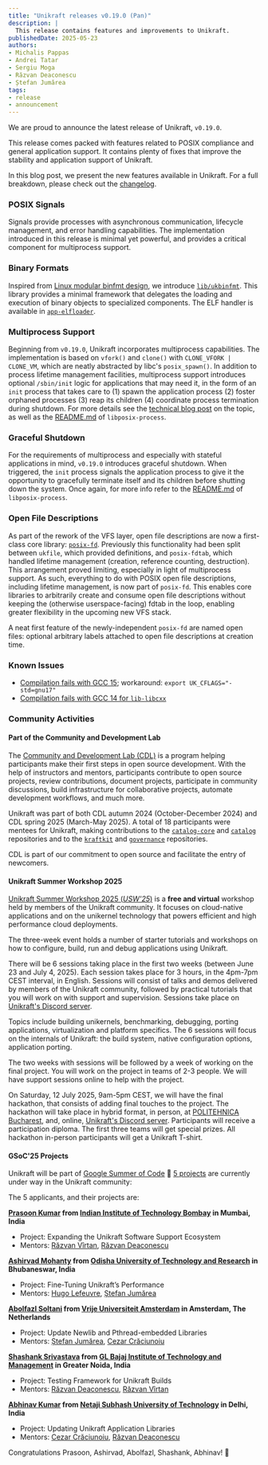 ```yaml
---
title: "Unikraft releases v0.19.0 (Pan)"
description: |
  This release contains features and improvements to Unikraft.
publishedDate: 2025-05-23
authors:
- Michalis Pappas
- Andrei Tatar
- Sergiu Moga
- Răzvan Deaconescu
- Ștefan Jumărea
tags:
- release
- announcement
---
```


We are proud to announce the latest release of Unikraft, `v0.19.0`.

This release comes packed with features related to POSIX compliance and general application support.
It contains plenty of fixes that improve the stability and application support of Unikraft.

In this blog post, we present the new features available in Unikraft.
For a full breakdown, please check out the [changelog](https://github.com/unikraft/unikraft/compare/RELEASE-0.18.0...RELEASE-0.19.0).

### POSIX Signals

Signals provide processes with asynchronous communication, lifecycle management, and error handling capabilities.
The implementation introduced in this release is minimal yet powerful, and provides a critical component for multiprocess support.

### Binary Formats

Inspired from [Linux modular binfmt design](https://docs.kernel.org/admin-guide/binfmt-misc.html), we introduce [`lib/ukbinfmt`](https://github.com/unikraft/unikraft/tree/staging/lib/ukbinfmt).
This library provides a minimal framework that delegates the loading and execution of binary objects to specialized components.
The ELF handler is available in [`app-elfloader`](https://github.com/unikraft/app-elfloader).

### Multiprocess Support

Beginning from `v0.19.0`, Unikraft incorporates multiprocess capabilities.
The implementation is based on `vfork()` and `clone()` with `CLONE_VFORK | CLONE_VM`, which are neatly abstracted by libc's `posix_spawn()`.
In addition to process lifetime management facilities, multiprocess support introduces optional `/sbin/init` logic for applications that may need it, in the form of an `init` process that takes care to (1) spawn the application process (2) foster orphaned processes (3) reap its children (4) coordinate process termination during shutdown.
For more details see the [technical blog post](https://unikraft.org/blog/2025-05-15-multiprocess) on the topic, as well as the [README.md](https://github.com/unikraft/unikraft/tree/staging/lib/posix-process#readme) of `libposix-process`.

### Graceful Shutdown

For the requirements of multiprocess and especially with stateful applications in mind, `v0.19.0` introduces graceful shutdown.
When triggered, the `init` process signals the application process to give it the opportunity to gracefully terminate itself and its children before shutting down the system.
Once again, for more info refer to the [README.md](https://github.com/unikraft/unikraft/tree/staging/lib/posix-process#readme) of `libposix-process`.

### Open File Descriptions

As part of the rework of the VFS layer, open file descriptions are now a first-class core library: [`posix-fd`](https://github.com/unikraft/unikraft/tree/staging/lib/posix-fd).
Previously this functionality had been split between `ukfile`, which provided definitions, and `posix-fdtab`, which handled lifetime management (creation, reference counting, destruction).
This arrangement proved limiting, especially in light of multiprocess support.
As such, everything to do with POSIX open file descriptions, including lifetime management, is now part of `posix-fd`.
This enables core libraries to arbitrarily create and consume open file descriptions without keeping the (otherwise userspace-facing) fdtab in the loop, enabling greater flexibility in the upcoming new VFS stack.

A neat first feature of the newly-independent `posix-fd` are named open files: optional arbitrary labels attached to open file descriptions at creation time.

### Known Issues

- [Compilation fails with GCC 15](https://github.com/unikraft/unikraft/issues/1643); workaround: `export UK_CFLAGS="-std=gnu17"`
- [Compilation fails with GCC 14 for `lib-libcxx`](https://github.com/unikraft/lib-libcxx/issues/36)

### Community Activities

#### Part of the Community and Development Lab

The [Community and Development Lab (CDL)](https://cdl.rosedu.org/) is a program helping participants make their first steps in open source development.
With the help of instructors and mentors, participants contribute to open source projects, review contributions, document projects, participate in community discussions, build infrastructure for collaborative projects, automate development workflows, and much more.

Unikraft was part of both CDL autumn 2024 (October-December 2024) and CDL spring 2025 (March-May 2025).
A total of 18 participants were mentees for Unikraft, making contributions to the [`catalog-core`](https://github.com/unikraft/catalog-core) and [`catalog`](https://github.com/unikraft/catalog) repositories and to the [`kraftkit`](https://github.com/unikraft/kraftkit) and [`governance`](https://github.com/unikraft/governance) repositories.

CDL is part of our commitment to open source and facilitate the entry of newcomers.

#### Unikraft Summer Workshop 2025

[Unikraft Summer Workshop 2025 (*USW'25*)](https://unikraft.org/hackathons/usw25) is a **free and virtual** workshop held by members of the Unikraft community.
It focuses on cloud-native applications and on the unikernel technology that powers efficient and high performance cloud deployments.

The three-week event holds a number of starter tutorials and workshops on how to configure, build, run and debug applications using Unikraft.

There will be 6 sessions taking place in the first two weeks (between June 23 and July 4, 2025).
Each session takes place for 3 hours, in the 4pm-7pm CEST interval, in English.
Sessions will consist of talks and demos delivered by members of the Unikraft community, followed by practical tutorials that you will work on with support and supervision.
Sessions take place on [Unikraft's Discord server](https://bit.ly/UnikraftDiscord).

Topics include building unikernels, benchmarking, debugging, porting applications, virtualization and platform specifics.
The 6 sessions will focus on the internals of Unikraft: the build system, native configuration options, application porting.

The two weeks with sessions will be followed by a week of working on the final project.
You will work on the project in teams of 2-3 people.
We will have support sessions online to help with the project.

On Saturday, 12 July 2025, 9am-5pm CEST, we will have the final hackathon, that consists of adding final touches to the project.
The hackathon will take place in hybrid format, in person, at [POLITEHNICA Bucharest](https://upb.ro/en/), and, online, [Unikraft's Discord server](https://bit.ly/UnikraftDiscord).
Participants will receive a participation diploma.
The first three teams will get special prizes.
All hackathon in-person participants will get a Unikraft T-shirt.

#### GSoC'25 Projects

Unikraft will be part of [Google Summer of Code](https://summerofcode.withgoogle.com/programs/2025/organizations/unikraft) 🤩
[5 projects](https://unikraft.org/blog/2025-05-22-unikraft-gsoc25) are currently under way in the Unikraft community:

The 5 applicants, and their projects are:

**[Prasoon Kumar](https://github.com/prasoon054/) from [Indian Institute of Technology Bombay](https://www.iitb.ac.in/) in Mumbai, India**

- Project: Expanding the Unikraft Software Support Ecosystem
- Mentors: [Răzvan Vîrtan](https://github.com/razvanvirtan), [Răzvan Deaconescu](https://github.com/razvand)

**[Ashirvad Mohanty](https://github.com/ThestralWarrior) from [Odisha University of Technology and Research](https://outr.ac.in/) in Bhubaneswar, India**

- Project: Fine-Tuning Unikraft’s Performance
- Mentors: [Hugo Lefeuvre](https://github.com/hlef), [Ștefan Jumărea](https://github.com/StefanJum)

**[Abolfazl Soltani](https://github.com/SalarSamani) from [Vrije Universiteit Amsterdam](https://vu.nl/nl) in Amsterdam, The Netherlands**

- Project: Update Newlib and Pthread-embedded Libraries
- Mentors: [Ștefan Jumărea](https://github.com/StefanJum), [Cezar Crăciunoiu](https://github.com/craciunoiuc)

**[Shashank Srivastava](https://github.com/shank250) from [GL Bajaj Institute of Technology and Management](https://www.glbimr.ac.in/) in Greater Noida, India**

- Project: Testing Framework for Unikraft Builds
- Mentors: [Răzvan Deaconescu](https://github.com/razvand), [Răzvan Vîrtan](https://github.com/razvanvirtan)

**[Abhinav Kumar](https://github.com/abhinavkumar1203) from [Netaji Subhash University of Technology](http://nsut.ac.in/en/home) in Delhi, India**

- Project: Updating Unikraft Application Libraries
- Mentors: [Cezar Crăciunoiu](https://github.com/craciunoiuc), [Răzvan Deaconescu](https://github.com/razvand)

Congratulations Prasoon, Ashirvad, Abolfazl, Shashank, Abhinav! 🥳
